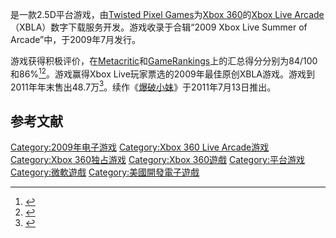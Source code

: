 {{NoteTA
| G1=Games
}}
{{not|轟炸超人}}
{{Vgname|爆炸人|en='Splosion Man}}是一款2.5D平台游戏，由[[Twisted_Pixel_Games|Twisted Pixel Games]]为[[Xbox_360|Xbox 360]]的[[Xbox_Live_Arcade|Xbox Live Arcade]]（XBLA）数字下载服务开发。游戏收录于合辑“2009 Xbox Live Summer of Arcade”中，于2009年7月发行。

游戏获得积极评价，在[[Metacritic|Metacritic]]和[[GameRankings|GameRankings]]上的汇总得分分别为84/100和86%<ref name="metacritic">{{cite web |url=http://www.metacritic.com/games/platforms/xbox360/splosionman?q=splosion%20man#critics |title=Splosion Man for Xbox 360 Reviews, Ratings, Credits, and More at Metacritic |publisher=[[Metacritic|Metacritic]] |accessdate=2009-08-05 |archiveurl=https://www.webcitation.org/5iwEbtbpD?url=http://www.metacritic.com/games/platforms/xbox360/splosionman?q=splosion%20man#critics |archivedate=2009-08-11 |deadurl=no }}</ref><ref name="gamerankings">{{cite web |title=Splosion Man for Xbox 360 - GameRankings |url=http://www.gamerankings.com/xbox360/959210-splosion-man/index.html |publisher=[[GameRankings|GameRankings]] |accessdate=2010-10-04 |archiveurl=https://www.webcitation.org/5jbHIBloy?url=http://www.gamerankings.com/xbox360/959210-splosion-man/index.html |archivedate=2009-09-07 |deadurl=no }}</ref>。游戏赢得Xbox Live玩家票选的2009年最佳原创XBLA游戏。游戏到2011年年末售出48.7万<ref name="sales 11 360">{{Cite web |url=http://www.gamasutra.com/view/news/39713/Xbox_Live_Arcde_by_the_numbers__the_2011_year_in_review.php |publisher=[[Gamasutra|Gamasutra]] |accessdate=2012-01-23 |first=Ryan |last=Langley |title=Xbox Live Arcade by the numbers - the 2011 year in review |date=2012-01-20 |archive-date=2012-03-02 |archive-url=https://web.archive.org/web/20120302180538/http://www.gamasutra.com/view/news/39713/Xbox_Live_Arcde_by_the_numbers__the_2011_year_in_review.php |dead-url=no }}</ref>。续作《[[爆破小妹|爆破小妹]]》于2011年7月13日推出。

== 参考文献 ==
{{reflist}}

{{DEFAULTSORT:Splosion Man}}
[[Category:2009年电子游戏|Category:2009年电子游戏]]
[[Category:Xbox_360_Live_Arcade游戏|Category:Xbox 360 Live Arcade游戏]]
[[Category:Xbox_360独占游戏|Category:Xbox 360独占游戏]]
[[Category:Xbox_360遊戲|Category:Xbox 360遊戲]]
[[Category:平台游戏|Category:平台游戏]]
[[Category:微軟遊戲|Category:微軟遊戲]]
[[Category:美國開發電子遊戲|Category:美國開發電子遊戲]]

{{platform-videogame-stub}}
{{xbox-stub}}